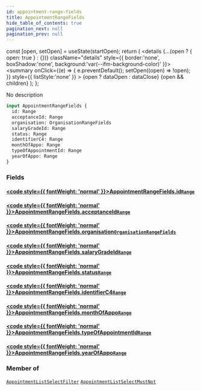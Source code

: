 ```yaml
---
id: appointment-range-fields
title: AppointmentRangeFields
hide_table_of_contents: true
pagination_next: null
pagination_prev: null
---
```







  const [open, setOpen] = useState(startOpen);
  return (
    <details {...(open ? { open: true } : {})} className="details" style={{ border:'none', boxShadow:'none', background:'var(--ifm-background-color)' }}>
      <summary
        onClick={(e) => {
          e.preventDefault();
          setOpen((open) => !open);
        }}
        style={{ listStyle:'none' }}
      >
      {open ? dataOpen : dataClose}
      </summary>
      {open && children}
    </details>
  );
};




No description


```graphql
input AppointmentRangeFields {
  id: Range
  acceptanceId: Range
  organisation: OrganisationRangeFields
  salaryGradeId: Range
  status: Range
  identifierC4: Range
  monthOfAppo: Range
  typeOfAppointmentId: Range
  yearOfAppo: Range
}
```




### Fields

#### [<code style={{ fontWeight: 'normal' }}>AppointmentRangeFields.<b>id</b></code>](#)<Bullet />[`Range`](/cris/inputs/range) <Badge class="secondary" text="input"/>
> 
> 

#### [<code style={{ fontWeight: 'normal' }}>AppointmentRangeFields.<b>acceptanceId</b></code>](#)<Bullet />[`Range`](/cris/inputs/range) <Badge class="secondary" text="input"/>
> 
> 

#### [<code style={{ fontWeight: 'normal' }}>AppointmentRangeFields.<b>organisation</b></code>](#)<Bullet />[`OrganisationRangeFields`](/cris/inputs/organisation-range-fields) <Badge class="secondary" text="input"/>
> 
> 

#### [<code style={{ fontWeight: 'normal' }}>AppointmentRangeFields.<b>salaryGradeId</b></code>](#)<Bullet />[`Range`](/cris/inputs/range) <Badge class="secondary" text="input"/>
> 
> 

#### [<code style={{ fontWeight: 'normal' }}>AppointmentRangeFields.<b>status</b></code>](#)<Bullet />[`Range`](/cris/inputs/range) <Badge class="secondary" text="input"/>
> 
> 

#### [<code style={{ fontWeight: 'normal' }}>AppointmentRangeFields.<b>identifierC4</b></code>](#)<Bullet />[`Range`](/cris/inputs/range) <Badge class="secondary" text="input"/>
> 
> 

#### [<code style={{ fontWeight: 'normal' }}>AppointmentRangeFields.<b>monthOfAppo</b></code>](#)<Bullet />[`Range`](/cris/inputs/range) <Badge class="secondary" text="input"/>
> 
> 

#### [<code style={{ fontWeight: 'normal' }}>AppointmentRangeFields.<b>typeOfAppointmentId</b></code>](#)<Bullet />[`Range`](/cris/inputs/range) <Badge class="secondary" text="input"/>
> 
> 

#### [<code style={{ fontWeight: 'normal' }}>AppointmentRangeFields.<b>yearOfAppo</b></code>](#)<Bullet />[`Range`](/cris/inputs/range) <Badge class="secondary" text="input"/>
> 
> 



### Member of

[`AppointmentListSelectFilter`](/cris/inputs/appointment-list-select-filter)  <Badge class="secondary" text="input"/><Bullet />[`AppointmentListSelectMustNot`](/cris/inputs/appointment-list-select-must-not)  <Badge class="secondary" text="input"/>

